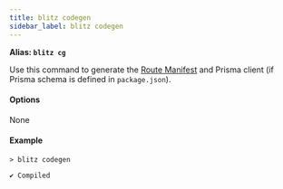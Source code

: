 ```yaml
---
title: blitz codegen
sidebar_label: blitz codegen
---
```


**Alias: `blitz cg`**

Use this command to generate the [Route Manifest](./route-manifest) and Prisma client (if Prisma schema is defined in `package.json`).

#### Options

None

#### Example

```
> blitz codegen

✔ Compiled
```

